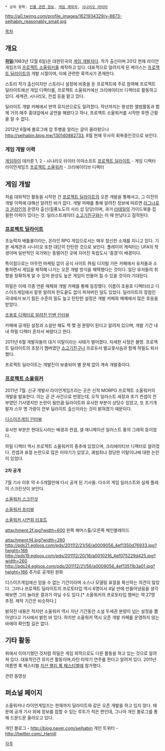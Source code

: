  * 상위 항목: [[인물 관련 정보]], [[게임 제작자]], [[시나리오 라이터]]

http://a0.twimg.com/profile_images/1621934329/y-8873-sejhabin_reasonably_small.jpg

[[목차]]

== 개요 ==
'''[[하밀]]'''(1983년 12월 6일)은 대한민국의 [[게임 개발자]]다. 작가 출신이며 2012 현재 라이언게임즈의 [[프로젝트 소울워커]]를 제작하고 있다. 대표적으로 알려지게 된 케이스는 [[프로젝트 딜라이트]]의 개발 시절이며, 이에 관련한 흑역사가 존재한다.

스토리 작가 출신이지만 스토리나 설정에 비중을 둔 프로젝트에 주로 참여해 프로젝트 딜라이트에선 게임 디렉터를, 프로젝트 소울워커에선 크리에이티브 디렉터로 활동하고 있다. 세계관, 시나리오, 컨셉 등을 맡고 있다. 

딜라이트 개발 카페에서 현역 뮤지션으로도 알려졌다. 작년까지는 왕성한 앨범활동과 함께 거의 매주 홍대앞에서 공연을 해왔다고 하나, 프로젝트 소울워커를 시작한 후엔 근황을 알 수 없다.

2012년 6월에 블로그에 암 투병을 알리는 글이 올라왔으나[[http://sejhabin.blog.me/130140882733]], 8월 현재 무사히 회복중인것으로 보인다.

=== 게임 개발 이력 ===
[[게임하이]] 데카론 1, 2 - 시나리오 라이터
이야소프트 [[프로젝트 딜라이트]] - 게임 디렉터
라이언게임즈 [[프로젝트 소울워커]] - 크리에이티브 디렉터

== 게임 개발 ==
{{{#!html
<object width="600" height="350"><param name="movie" value="http://www.youtube.com/v/DdgEBJ6YcaA&hl=ko_KR&feature=player_embedded&version=3"></param><param name="allowFullScreen" value="true"></param><param name="allowScriptAccess" value="always"></param><embed src="http://www.youtube.com/v/DdgEBJ6YcaA&hl=ko_KR&feature=player_embedded&version=3" type="application/x-shockwave-flash" allowfullscreen="true" allowScriptAccess="always" width="600" height="350"></embed></object>}}}

처음 대외적인 활동을 시작한 건 [[프로젝트 딜라이트]]의 오픈 개발을 통해서고, 그 이전의 개발 이력에 대해선 알려진 바가 없다. 개발 까페를 통해 알려진 정보에 따르면 [[라그나로크 온라인]]의 운영자 출신(질풍노도의 사라 섭 담당)이며, 과거 [[라테일]]의 가이드북을 집필한 이력이 있다는 것. 일러스트레이터 [[소고기친구]]와는 이 때 만났다고 짐작된다.

=== [[프로젝트 딜라이트]] ===
초능력자 배틀물이라는, 온라인 RPG 게임으로서는 매우 참신한 소재를 지니고 있다. 기본 세계관과 시나리오 또한 대단히 탄탄한 것으로 보인다. 플레이어 캐릭터는 UFA의 학생이며 일반적인 국가와는 동떨어진 곳에 지어진 독립도시 '중경'이 배경이다.

특이점으로는 아무런 마케팅 없이 공식 사이트 外팀 디지털 가든 카페에서 유저들과 소통하면서 게임을 제작해 나가는 오픈 개발 방식을 채택했다는 것이다. 일단 유저들의 취향을 정확하게 알 수 있어 완성도 높은 게임이 만들어 질 수 있을 것이라 기대된다.

하밀은 이때 각종 언론 매체와 개발 카페를 통해 등장했다. 이름이 조용호 디렉터라고 디스이즈게임에서 잘못 알려져 한도끝도 없이 퍼져버린 일도 있었다. 딜라이트의 장점인 국내에서 보기 힘든 수준의 밀도 높고 탄탄한 설정은 개발 카페와 매체에서 많은 호응을 받았다.

[http://www.inven.co.kr/webzine/news/?news=30463 조용호 디렉터로 알려진 인벤 인터뷰]

카페에 공개된 설정과 소설만 해도 책 몇 권 분량이 된다고 알려져 있으며, 개발 기간 내내 하밀 디렉터 혼자서 써왔다고 한다.

2011년 6월 개발자들의 대거 이탈이라는 사태가 벌어졌다. 자세한 사정은 불명. 프로젝트 딜라이트의 초창기 멤버였던 [[소고기친구]]나 프로듀서 벌교꽃사슴과 함께 하밀도 퇴사했다.

프로젝트 딜라이트는 개발진이 보충되어 별 문제 없이 계속 개발중이다.

=== [[프로젝트 소울워커]] ===
2011년 7월. 신규 개발사 라이언게임즈라는 곳은 신작 MORPG 프로젝트 소울워커의 개발을 발표한다. 이는 곧 큰 사건으로 번졌는데, 오직 일러스트 세장과 초기 컨셉이 전부였던 기사였지만 논란이 될만큼 딜라이트와 유사한 부분이 상당수 있었고, 또 초기개발자 스무 명 가량이 전부 딜라이트 출신이라는 것이 밝혀졌기 때문이다.

[http://www.thisisgame.com/board/view.php?id=735792&category=102 디스이즈게임 인터뷰]

유사한 부분은 현대도시라는 배경과 컨셉, 셀 애니메이션 일러스트 풍의 그래픽 등이었다.

하밀 디렉터 역시 프로젝트 소울워커의 중추에 있었으며, 크리에이티브 디렉터로 알려졌다. 컨셉과 표절 논란으로 많은 이야기가 있었고, 괘씸죄냐 정당한 이탈이냐에 대한 논란이 있었다.

==== 2차 공개 ====
7월 기사 이후 약 4-5개월만에 다시 공개 된 기사들. 다수의 게임 일러스트와 실제 플레이 스크린샷이 보인다.

[http://www.thisisgame.com/board/view.php?id=991259&category=102 소울워커 스크린샷]

[http://www.thisisgame.com/board/view.php?id=991168&category=102 소울워커 프리뷰]

[http://www.thisisgame.com/board/view.php?id=991308&category=102 소울워커 시연회 리포트]

attachment:2f.jpg?width=600
왼쪽 해머스톨/오른쪽 체인블레이드

attachment:f4.jpg?width=260 http://pds21.egloos.com/pds/201112/21/56/a0009056_4ef1350d76933.jpg?height=166
http://pds19.egloos.com/pds/201112/20/16/a0010216_4ef075229d425.jpg?width=260 http://pds24.egloos.com/pds/201112/21/56/a0009056_4ef13511b3a01.jpg?height=166
추가로 공개된 원화

디스이즈게임에선 믿을 수 없는 기간이라며 소스나 모델링 표절을 확신하는 의견이 많았다. 그러나 프로젝트 딜라이트의 프로토타입 역시 6명이서 4달 만에 만들어냈음을 생각해보면 그리 놀라운 결과가 아닐 수도 있다.[* 소울워커의 프로토타입 멤버는 약 27명 추정. 제작 기간은 비슷하다.]

밝혀진 내용은 적지만 소울워커 역시 지난 기간동안 소설 두세권 분량이 넘는 설정을 뽑아냈다고 기사에서 밝힌 바 있다. 하지만 소울워커 역시 오픈 개발 카페를 운영하지 않는 바에야 확인할 길은 없다.

== 기타 활동 ==
위에서 이야기했던 것처럼 하밀은 게임 외적으로도 다른 활동을 하고 있는 것으로 알려져 있다. 대표적인건 뮤지션 활동이며,라틴 타악기 연주를 한다고 알려져 있다. 2011년 여름엔 록 페스티벌 [[지산 밸리 록 페스티벌]]에 참가했다.

{{{#!html
<iframe width="420" height="315" src="http://www.youtube.com/embed/nVSGyCB9L5k" frameborder="0" allowfullscreen></iframe>}}}
관련 동영상

== 퍼쇼널 페이지 ==
소울워커나 라이언게임즈는 현재까지 딜라이트와 같은 오픈 개발을 하고 있지 않다. 때문에 공개 기사 외에 정보를 접할 수 있는 루트가 적은 편인데, 그나마 개인 블로그를 통해 드문드문 올라오고 있다.

개인 블로그 - http://blog.naver.com/sejhabin
개인 트위터 - http://twitter.com/_Hamill


[[각주]]
